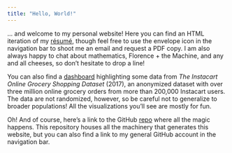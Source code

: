 ```yaml
---
title: "Hello, World!"
---
```


... and welcome to my personal website! Here you can find an HTML iteration of my [résumé](resume.html), though feel free to use the envelope icon in the navigation bar to shoot me an email and request a PDF copy. I am also always happy to chat about mathematics, Florence + the Machine, and any and all cheeses, so don't hesitate to drop a line!

You can also find a [dashboard](dashboard.html) highlighting some data from _The Instacart Online Grocery Shopping Dataset_ (2017), an anonymized dataset with over three million online grocery orders from more than 200,000 Instacart users. The data are not randomized, however, so be careful not to generalize to broader populations! All the visualizations you'll see are mostly for fun.

Oh! And of course, here's a link to the GitHub [repo](https://github.com/jimmymkelliher/jimmymkelliher.github.io) where all the magic happens. This repository houses all the machinery that generates this website, but you can also find a link to my general GitHub account in the navigation bar.